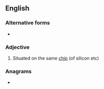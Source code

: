 ==English==

===Alternative forms===
* {{l|en|on die}}

===Adjective===
{{en-adj|-|head=[[on]]-[[die]]}}

# Situated on the same [[chip]] (of silicon etc)

===Anagrams===
* {{anagrams|en|a=deino|Denio|Dione|Edoni|dione|inode}}